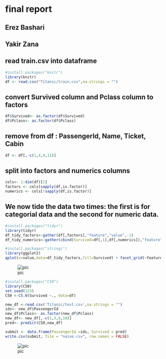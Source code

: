 # final report
## Erez Bashari 
## Yakir Zana


## read train.csv into dataframe

```{r}
#install.packages("knitr")
library(knitr)
df <- read.csv("Titanic/train.csv",na.strings = "")

```

## convert Survived column and Pclass column to factors

```{r}
df$Survived<- as.factor(df$Survived)
df$Pclass<- as.factor(df$Pclass)
```

## remove from df : PassengerId, Name, Ticket, Cabin

```{r}
df <- df[,-c(1,4,9,11)]
```

## split into factors and numerics columns

```{r}
cols<- 1:dim(df)[2]
factors <- cols[sapply(df,is.factor)]
numerics <- cols[!sapply(df,is.factor)]
```


## We now tide the data two times: the first is for categorial data and the second for numeric data.

```{r}
#install.packages("tidyr")
library(tidyr)
df_tidy_factors<-gather(df[,factors],"feature","value",-1)
df_tidy_numerics<-gather(cbind(Survived=df[,1],df[,numerics]),"feature","value",-1)
```
```{r}
#install.packages("stringi")
library(ggplot2)
qplot(x=value,data=df_tidy_factors,fill=Survived) + facet_grid(~feature,scales="free")
```

![pic](/picture/naiveGraph.JPG)


```{r}
#install.packages("C50")
library(C50)
set.seed(123)
C50 <-C5.0(Survived ~., data=df)
```



```{r}
new_df <-read.csv('Titanic/test.csv',na.strings = "")
ids<- new_df$PassengerId
new_df$Pclass<- as.factor(new_df$Pclass)
new_df<- new_df[,-c(1,3,8,10)]
pred<- predict(C50,new_df)
```


```{r}
submit <- data.frame(PassengerId =ids, Survived = pred)
write.csv(submit, file = "naive.csv", row.names = FALSE)
```

![pic](/picture/naive.PNG)
